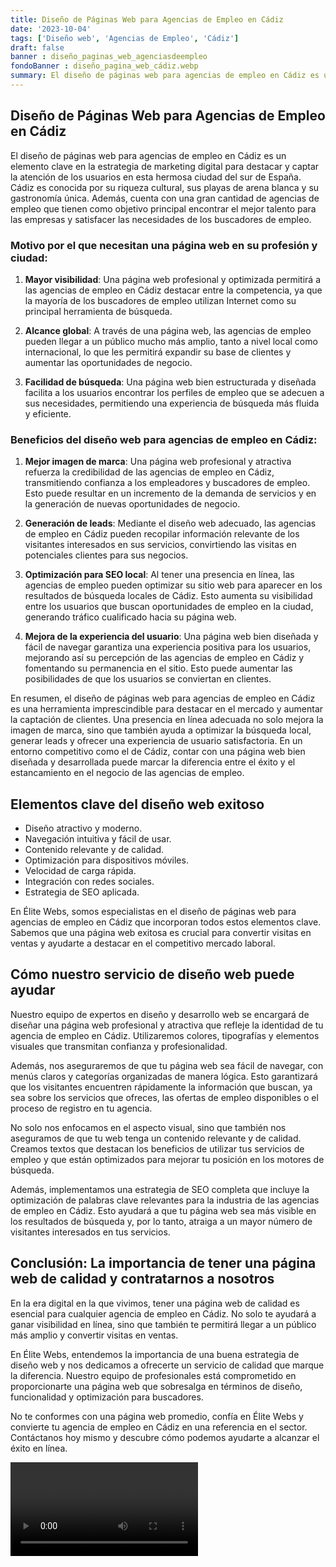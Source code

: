 ```yaml
---
title: Diseño de Páginas Web para Agencias de Empleo en Cádiz
date: '2023-10-04'
tags: ['Diseño web', 'Agencias de Empleo', 'Cádiz']
draft: false
banner : diseño_paginas_web_agenciasdeempleo
fondoBanner : diseño_pagina_web_cádiz.webp
summary: El diseño de páginas web para agencias de empleo en Cádiz es un elemento clave en la estrategia de marketing digital para destacar y captar la atención de los usuarios en esta hermosa ciudad del sur de España. Cádiz es conocida por su riqueza cultural, sus playas de arena blanca y su gastronomía única. Además, cuenta con una gran cantidad de agencias de empleo que tienen como objetivo principal encontrar el mejor talento para las empresas y satisfacer las necesidades de los buscadores de empleo.
---
```


## Diseño de Páginas Web para Agencias de Empleo en Cádiz

El diseño de páginas web para agencias de empleo en Cádiz es un elemento clave en la estrategia de marketing digital para destacar y captar la atención de los usuarios en esta hermosa ciudad del sur de España. Cádiz es conocida por su riqueza cultural, sus playas de arena blanca y su gastronomía única. Además, cuenta con una gran cantidad de agencias de empleo que tienen como objetivo principal encontrar el mejor talento para las empresas y satisfacer las necesidades de los buscadores de empleo.

### Motivo por el que necesitan una página web en su profesión y ciudad:

1. **Mayor visibilidad**: Una página web profesional y optimizada permitirá a las agencias de empleo en Cádiz destacar entre la competencia, ya que la mayoría de los buscadores de empleo utilizan Internet como su principal herramienta de búsqueda.

2. **Alcance global**: A través de una página web, las agencias de empleo pueden llegar a un público mucho más amplio, tanto a nivel local como internacional, lo que les permitirá expandir su base de clientes y aumentar las oportunidades de negocio.

3. **Facilidad de búsqueda**: Una página web bien estructurada y diseñada facilita a los usuarios encontrar los perfiles de empleo que se adecuen a sus necesidades, permitiendo una experiencia de búsqueda más fluida y eficiente.

### Beneficios del diseño web para agencias de empleo en Cádiz:

1. **Mejor imagen de marca**: Una página web profesional y atractiva refuerza la credibilidad de las agencias de empleo en Cádiz, transmitiendo confianza a los empleadores y buscadores de empleo. Esto puede resultar en un incremento de la demanda de servicios y en la generación de nuevas oportunidades de negocio.

2. **Generación de leads**: Mediante el diseño web adecuado, las agencias de empleo en Cádiz pueden recopilar información relevante de los visitantes interesados en sus servicios, convirtiendo las visitas en potenciales clientes para sus negocios.

3. **Optimización para SEO local**: Al tener una presencia en línea, las agencias de empleo pueden optimizar su sitio web para aparecer en los resultados de búsqueda locales de Cádiz. Esto aumenta su visibilidad entre los usuarios que buscan oportunidades de empleo en la ciudad, generando tráfico cualificado hacia su página web.

4. **Mejora de la experiencia del usuario**: Una página web bien diseñada y fácil de navegar garantiza una experiencia positiva para los usuarios, mejorando así su percepción de las agencias de empleo en Cádiz y fomentando su permanencia en el sitio. Esto puede aumentar las posibilidades de que los usuarios se conviertan en clientes.

En resumen, el diseño de páginas web para agencias de empleo en Cádiz es una herramienta imprescindible para destacar en el mercado y aumentar la captación de clientes. Una presencia en línea adecuada no solo mejora la imagen de marca, sino que también ayuda a optimizar la búsqueda local, generar leads y ofrecer una experiencia de usuario satisfactoria. En un entorno competitivo como el de Cádiz, contar con una página web bien diseñada y desarrollada puede marcar la diferencia entre el éxito y el estancamiento en el negocio de las agencias de empleo.

<GifSeo />

<Cta />

## Elementos clave del diseño web exitoso

- Diseño atractivo y moderno.
- Navegación intuitiva y fácil de usar.
- Contenido relevante y de calidad.
- Optimización para dispositivos móviles.
- Velocidad de carga rápida.
- Integración con redes sociales.
- Estrategia de SEO aplicada.

En Élite Webs, somos especialistas en el diseño de páginas web para agencias de empleo en Cádiz que incorporan todos estos elementos clave. Sabemos que una página web exitosa es crucial para convertir visitas en ventas y ayudarte a destacar en el competitivo mercado laboral.

## Cómo nuestro servicio de diseño web puede ayudar

Nuestro equipo de expertos en diseño y desarrollo web se encargará de diseñar una página web profesional y atractiva que refleje la identidad de tu agencia de empleo en Cádiz. Utilizaremos colores, tipografías y elementos visuales que transmitan confianza y profesionalidad.

Además, nos aseguraremos de que tu página web sea fácil de navegar, con menús claros y categorías organizadas de manera lógica. Esto garantizará que los visitantes encuentren rápidamente la información que buscan, ya sea sobre los servicios que ofreces, las ofertas de empleo disponibles o el proceso de registro en tu agencia.

No solo nos enfocamos en el aspecto visual, sino que también nos aseguramos de que tu web tenga un contenido relevante y de calidad. Creamos textos que destacan los beneficios de utilizar tus servicios de empleo y que están optimizados para mejorar tu posición en los motores de búsqueda.

Además, implementamos una estrategia de SEO completa que incluye la optimización de palabras clave relevantes para la industria de las agencias de empleo en Cádiz. Esto ayudará a que tu página web sea más visible en los resultados de búsqueda y, por lo tanto, atraiga a un mayor número de visitantes interesados en tus servicios.

## Conclusión: La importancia de tener una página web de calidad y contratarnos a nosotros

En la era digital en la que vivimos, tener una página web de calidad es esencial para cualquier agencia de empleo en Cádiz. No solo te ayudará a ganar visibilidad en línea, sino que también te permitirá llegar a un público más amplio y convertir visitas en ventas.

En Élite Webs, entendemos la importancia de una buena estrategia de diseño web y nos dedicamos a ofrecerte un servicio de calidad que marque la diferencia. Nuestro equipo de profesionales está comprometido en proporcionarte una página web que sobresalga en términos de diseño, funcionalidad y optimización para buscadores.

No te conformes con una página web promedio, confía en Élite Webs y convierte tu agencia de empleo en Cádiz en una referencia en el sector. Contáctanos hoy mismo y descubre cómo podemos ayudarte a alcanzar el éxito en línea.

<Video />

<CtaBot job='Agencias de Empleo' city='Cádiz'/>

<Gmaps query='Cádiz+españa+maps' />